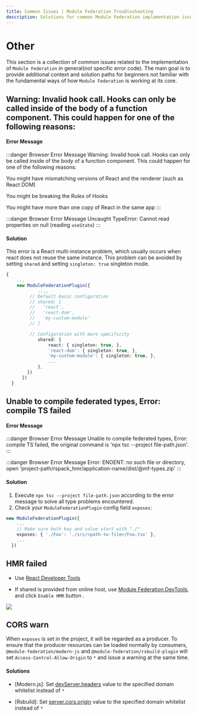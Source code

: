 ```yaml
---
title: Common Issues | Module Federation Troubleshooting
description: Solutions for common Module Federation implementation issues, including React hook errors, dependency conflicts, and other frequently encountered problems.
---
```


# Other

This section is a collection of common issues related to the implementation of `Module Federation` in general(not specific error code).
The main goal is to provide additional context and solution paths for beginners not familiar with the fundamental ways of how `Module Federation` is working at its core.

## Warning: Invalid hook call. Hooks can only be called inside of the body of a function component. This could happen for one of the following reasons:
#### Error Message
:::danger Browser Error Message
Warning: Invalid hook call. Hooks can only be called inside of the body of a function component. This could happen for one of the following reasons:

You might have mismatching versions of React and the renderer (such as React DOM)

You might be breaking the Rules of Hooks

You might have more than one copy of React in the same app
:::

:::danger Browser Error Message
Uncaught TypeError: Cannot read properties on null (reading `useState`)
:::

#### Solution

This error is a React multi-instance problem, which usually occurs when react does not reuse the same instance.
This problem can be avoided by setting `shared` and setting `singleton: true` singleton mode.

```ts title="modern.config.js"
{
    ...
    new ModuleFederationPlugin({
            ...,
         // Default basic configuration
         // shared: [
         //   'react',
         //   'react-dom',
         //   'my-custom-module'
         // ]

         // Configuration with more specificity
            shared: {
                react: { singleton: true, },
                'react-dom': { singleton: true, },
                'my-custom-module': { singleton: true, },
                ...
            },
        })
      ])
  }
```

## Unable to compile federated types, Error: compile TS failed

#### Error Message
:::danger Browser Error Message
Unable to compile federated types, Error: compile TS failed, the original command is 'npx tsc --project file-path.json'.
:::

:::danger Browser Error Message
Error: ENOENT: no such file or directory, open 'project-path/rspack_hmr/application-name/dist/@mf-types.zip'
:::

#### Solution

1. Execute `npx tsc --project file-path.json` according to the error message to solve all type problems encountered.
2. Check your `ModuleFederationPlugin` config field `exposes`:

```ts title="[modern|rspack|rsbuild|webpack].config.[js,ts]"
new ModuleFederationPlugin({
    ...
    // Make sure both key and value start with "./"
    exposes: { './Foo': './src/<path-to-file>/Foo.tsx' },
    ...
  })
```

## HMR failed

* Use [React Developer Tools](https://chromewebstore.google.com/detail/react-developer-tools/fmkadmapgofadopljbjfkapdkoienihi)

* If shared is provided from online host, use [Module Federation DevTools](../basic/chrome-devtool), and click `Enable HMR` button .

![](@public/guide/chrome-devtools/mf-devtool-hmr.jpg)

## CORS warn

When `exposes` is set in the project, it will be regarded as a producer. To ensure that the producer resources can be loaded normally by consumers, `@module-federation/modern-js` and `@module-federation/rsbuild-plugin` will set `Access-Control-Allow-Origin` to `*` and issue a warning at the same time.

#### Solutions

* [Modern.js]: Set [devServer.headers](https://modernjs.dev/configure/app/tools/dev-server.html#headers) value to the specified domain whitelist instead of `*`

* [Rsbuild]: Set [server.cors.origin](https://rsbuild.dev/config/server/cors#origin) value to the specified domain whitelist instead of `*`
